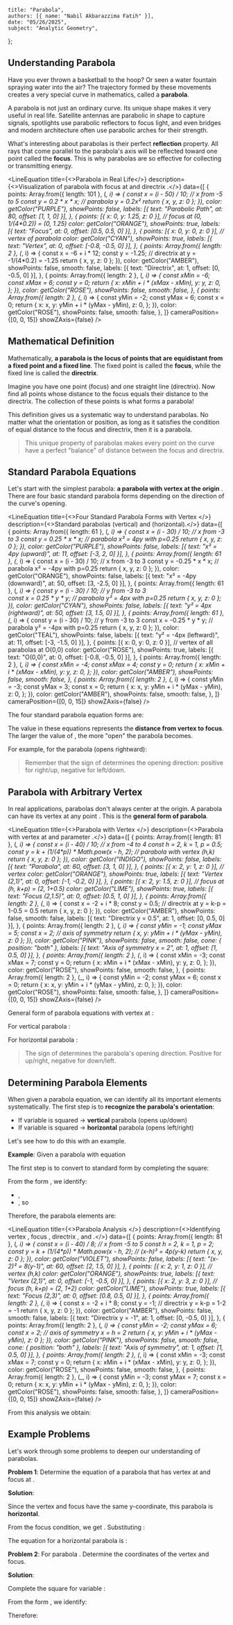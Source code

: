     title: "Parabola",
    authors: [{ name: "Nabil Akbarazzima Fatih" }],
    date: "05/26/2025",
    subject: "Analytic Geometry",
};


## Understanding Parabola

Have you ever thrown a basketball to the hoop? Or seen a water fountain spraying water into the air? The trajectory formed by these movements creates a very special curve in mathematics, called a **parabola**.

A parabola is not just an ordinary curve. Its unique shape makes it very useful in real life. Satellite antennas are parabolic in shape to capture signals, spotlights use parabolic reflectors to focus light, and even bridges and modern architecture often use parabolic arches for their strength.

What's interesting about parabolas is their perfect **reflection** property. All rays that come parallel to the parabola's axis will be reflected toward one point called the **focus**. This is why parabolas are so effective for collecting or transmitting energy.

<LineEquation
  title={<>Parabola <InlineMath math="y = ax^2" /> in Real Life</>}
  description={<>Visualization of parabola with focus at <InlineMath math="F(0, \frac{1}{4a})" /> and directrix <InlineMath math="y = -\frac{1}{4a}" />.</>}
  data={[
    {
      points: Array.from({ length: 101 }, (_, i) => {
        const x = (i - 50) / 10; // x from -5 to 5
        const y = 0.2 * x * x; // parabola y = 0.2x²
        return { x, y, z: 0 };
      }),
      color: getColor("PURPLE"),
      showPoints: false,
      labels: [{ text: "Parabolic Path", at: 80, offset: [1, 1, 0] }],
    },
    {
      points: [{ x: 0, y: 1.25, z: 0 }], // focus at (0, 1/(4*0.2)) = (0, 1.25)
      color: getColor("ORANGE"),
      showPoints: true,
      labels: [{ text: "Focus", at: 0, offset: [0.5, 0.5, 0] }],
    },
    {
      points: [{ x: 0, y: 0, z: 0 }], // vertex of parabola
      color: getColor("CYAN"),
      showPoints: true,
      labels: [{ text: "Vertex", at: 0, offset: [-0.8, -0.5, 0] }],
    },
    {
      points: Array.from({ length: 2 }, (_, i) => {
        const x = -6 + i * 12;
        const y = -1.25; // directrix at y = -1/(4*0.2) = -1.25
        return { x, y, z: 0 };
      }),
      color: getColor("AMBER"),
      showPoints: false,
      smooth: false,
      labels: [{ text: "Directrix", at: 1, offset: [0, -0.5, 0] }],
    },
    {
      points: Array.from({ length: 2 }, (_, i) => {
        const xMin = -6;
        const xMax = 6;
        const y = 0;
        return {
          x: xMin + i * (xMax - xMin),
          y: y,
          z: 0,
        };
      }),
      color: getColor("ROSE"),
      showPoints: false,
      smooth: false,
    },
    {
      points: Array.from({ length: 2 }, (_, i) => {
        const yMin = -2;
        const yMax = 6;
        const x = 0;
        return {
          x: x,
          y: yMin + i * (yMax - yMin),
          z: 0,
        };
      }),
      color: getColor("ROSE"),
      showPoints: false,
      smooth: false,
    },
  ]}
  cameraPosition={[0, 0, 15]}
  showZAxis={false}
/>

## Mathematical Definition

Mathematically, **a parabola is the locus of points that are equidistant from a fixed point and a fixed line**. The fixed point is called the **focus**, while the fixed line is called the **directrix**.

Imagine you have one point (focus) and one straight line (directrix). Now find all points whose distance to the focus equals their distance to the directrix. The collection of these points is what forms a parabola!

This definition gives us a systematic way to understand parabolas. No matter what the orientation or position, as long as it satisfies the condition of equal distance to the focus and directrix, then it is a parabola.

> This unique property of parabolas makes every point on the curve have a perfect "balance" of distance between the focus and directrix.

## Standard Parabola Equations

Let's start with the simplest parabola: **a parabola with vertex at the origin** <InlineMath math="O(0,0)" />. There are four basic standard parabola forms depending on the direction of the curve's opening.

<LineEquation
  title={<>Four Standard Parabola Forms with Vertex <InlineMath math="O(0,0)" /></>}
  description={<>Standard parabolas <InlineMath math="x^2 = 4py" /> (vertical) and <InlineMath math="y^2 = 4px" /> (horizontal).</>}
  data={[
    {
      points: Array.from({ length: 61 }, (_, i) => {
        const x = (i - 30) / 10; // x from -3 to 3
        const y = 0.25 * x * x; // parabola x² = 4py with p=0.25
        return { x, y, z: 0 };
      }),
      color: getColor("PURPLE"),
      showPoints: false,
      labels: [{ text: "x² = 4py (upward)", at: 11, offset: [-3, 2, 0] }],
    },
    {
      points: Array.from({ length: 61 }, (_, i) => {
        const x = (i - 30) / 10; // x from -3 to 3
        const y = -0.25 * x * x; // parabola x² = -4py with p=0.25
        return { x, y, z: 0 };
      }),
      color: getColor("ORANGE"),
      showPoints: false,
      labels: [{ text: "x² = -4py (downward)", at: 50, offset: [3, -2.5, 0] }],
    },
    {
      points: Array.from({ length: 61 }, (_, i) => {
        const y = (i - 30) / 10; // y from -3 to 3  
        const x = 0.25 * y * y; // parabola y² = 4px with p=0.25
        return { x, y, z: 0 };
      }),
      color: getColor("CYAN"),
      showPoints: false,
      labels: [{ text: "y² = 4px (rightward)", at: 50, offset: [3, 1.5, 0] }],
    },
    {
      points: Array.from({ length: 61 }, (_, i) => {
        const y = (i - 30) / 10; // y from -3 to 3
        const x = -0.25 * y * y; // parabola y² = -4px with p=0.25
        return { x, y, z: 0 };
      }),
      color: getColor("TEAL"),
      showPoints: false,
      labels: [{ text: "y² = -4px (leftward)", at: 11, offset: [-3, -1.5, 0] }],
    },
    {
      points: [{ x: 0, y: 0, z: 0 }], // vertex of all parabolas at O(0,0)
      color: getColor("ROSE"),
      showPoints: true,
      labels: [{ text: "O(0,0)", at: 0, offset: [-0.8, -0.5, 0] }],
    },
    {
      points: Array.from({ length: 2 }, (_, i) => {
        const xMin = -4;
        const xMax = 4;
        const y = 0;
        return {
          x: xMin + i * (xMax - xMin),
          y: y,
          z: 0,
        };
      }),
      color: getColor("AMBER"),
      showPoints: false,
      smooth: false,
    },
    {
      points: Array.from({ length: 2 }, (_, i) => {
        const yMin = -3;
        const yMax = 3;
        const x = 0;
        return {
          x: x,
          y: yMin + i * (yMax - yMin),
          z: 0,
        };
      }),
      color: getColor("AMBER"),
      showPoints: false,
      smooth: false,
    },
  ]}
  cameraPosition={[0, 0, 15]}
  showZAxis={false}
/>

The four standard parabola equation forms are:

<div className="flex flex-col gap-4">
  <BlockMath math="y^2 = 4px \quad \text{(opens rightward)}" />
  <BlockMath math="y^2 = -4px \quad \text{(opens leftward)}" />
  <BlockMath math="x^2 = 4py \quad \text{(opens upward)}" />
  <BlockMath math="x^2 = -4py \quad \text{(opens downward)}" />
</div>

The value <InlineMath math="p" /> in these equations represents the **distance from vertex to focus**. The larger the value of <InlineMath math="p" />, the more "open" the parabola becomes.

For example, for the parabola <InlineMath math="y^2 = 4px" /> (opens rightward):

<div className="flex flex-col gap-4">
  <BlockMath math="\text{Vertex: } (0, 0)" />
  <BlockMath math="\text{Focus: } (p, 0)" />
  <BlockMath math="\text{Directrix: } x = -p" />
  <BlockMath math="\text{Axis of symmetry: } X\text{-axis}" />
</div>

> Remember that the sign of <InlineMath math="p" /> determines the opening direction: positive for right/up, negative for left/down.

## Parabola with Arbitrary Vertex

In real applications, parabolas don't always center at the origin. A parabola can have its vertex at any point <InlineMath math="(h, k)" />. This is the **general form of parabola**.

<LineEquation
  title={<>Parabola <InlineMath math="(x-h)^2 = 4p(y-k)" /> with Vertex <InlineMath math="(h,k)" /></>}
  description={<>Parabola with vertex at <InlineMath math="(2, 1)" /> and parameter <InlineMath math="p = 0.5" />.</>}
  data={[
    {
      points: Array.from({ length: 81 }, (_, i) => {
        const x = (i - 40) / 10; // x from -4 to 4
        const h = 2, k = 1, p = 0.5;
        const y = k + (1/(4*p)) * Math.pow(x - h, 2); // parabola with vertex (h,k)
        return { x, y, z: 0 };
      }),
      color: getColor("INDIGO"),
      showPoints: false,
      labels: [{ text: "Parabola", at: 60, offset: [3, 1, 0] }],
    },
    {
      points: [{ x: 2, y: 1, z: 0 }], // vertex
      color: getColor("ORANGE"),
      showPoints: true,
      labels: [{ text: "Vertex (2,1)", at: 0, offset: [-1, -0.2, 0] }],
    },
    {
      points: [{ x: 2, y: 1.5, z: 0 }], // focus at (h, k+p) = (2, 1+0.5)
      color: getColor("LIME"),
      showPoints: true,
      labels: [{ text: "Focus (2,1.5)", at: 0, offset: [0.5, 1, 0] }],
    },
    {
      points: Array.from({ length: 2 }, (_, i) => {
        const x = -2 + i * 8;
        const y = 0.5; // directrix at y = k-p = 1-0.5 = 0.5
        return { x, y, z: 0 };
      }),
      color: getColor("AMBER"),
      showPoints: false,
      smooth: false,
      labels: [{ text: "Directrix y = 0.5", at: 1, offset: [0, 0.5, 0] }],
    },
    {
      points: Array.from({ length: 2 }, (_, i) => {
        const yMin = -1;
        const yMax = 5;
        const x = 2; // axis of symmetry
        return { x, y: yMin + i * (yMax - yMin), z: 0 };
      }),
      color: getColor("PINK"),
      showPoints: false,
      smooth: false,
      cone: { position: "both" },
      labels: [{ text: "Axis of symmetry x = 2", at: 1, offset: [1, 0.5, 0] }],
    },
    {
      points: Array.from({ length: 2 }, (_, i) => {
        const xMin = -3;
        const xMax = 7;
        const y = 0;
        return {
          x: xMin + i * (xMax - xMin),
          y: y,
          z: 0,
        };
      }),
      color: getColor("ROSE"),
      showPoints: false,
      smooth: false,
    },
    {
      points: Array.from({ length: 2 }, (_, i) => {
        const yMin = -2;
        const yMax = 6;
        const x = 0;
        return {
          x: x,
          y: yMin + i * (yMax - yMin),
          z: 0,
        };
      }),
      color: getColor("ROSE"),
      showPoints: false,
      smooth: false,
    },
  ]}
  cameraPosition={[0, 0, 15]}
  showZAxis={false}
/>

General form of parabola equations with vertex at <InlineMath math="(h, k)" />:

<div className="flex flex-col gap-4">
  <BlockMath math="(y-k)^2 = 4p(x-h) \quad \text{(horizontal)}" />
  <BlockMath math="(x-h)^2 = 4p(y-k) \quad \text{(vertical)}" />
</div>

For vertical parabola <InlineMath math="(x-h)^2 = 4p(y-k)" />:

<div className="flex flex-col gap-4">
  <BlockMath math="\text{Vertex: } (h, k)" />
  <BlockMath math="\text{Focus: } (h, k+p)" />
  <BlockMath math="\text{Directrix: } y = k-p" />
  <BlockMath math="\text{Axis of symmetry: } x = h" />
</div>

For horizontal parabola <InlineMath math="(y-k)^2 = 4p(x-h)" />:

<div className="flex flex-col gap-4">
  <BlockMath math="\text{Vertex: } (h, k)" />
  <BlockMath math="\text{Focus: } (h+p, k)" />
  <BlockMath math="\text{Directrix: } x = h-p" />
  <BlockMath math="\text{Axis of symmetry: } y = k" />
</div>

> The sign of <InlineMath math="p" /> determines the parabola's opening direction. Positive for up/right, negative for down/left.

## Determining Parabola Elements

When given a parabola equation, we can identify all its important elements systematically. The first step is to **recognize the parabola's orientation**:

- If variable <InlineMath math="x" /> is squared → **vertical** parabola (opens up/down)
- If variable <InlineMath math="y" /> is squared → **horizontal** parabola (opens left/right)

Let's see how to do this with an example.

**Example**: Given a parabola with equation <InlineMath math="x^2 - 4x - 8y + 12 = 0" />

The first step is to convert to standard form by completing the square:

<div className="flex flex-col gap-4">
  <BlockMath math="x^2 - 4x - 8y + 12 = 0" />
  <BlockMath math="x^2 - 4x = 8y - 12" />
  <BlockMath math="x^2 - 4x + 4 = 8y - 12 + 4" />
  <BlockMath math="(x-2)^2 = 8y - 8" />
  <BlockMath math="(x-2)^2 = 8(y-1)" />
</div>

From the form <InlineMath math="(x-2)^2 = 8(y-1)" />, we identify:

- <InlineMath math="h = 2" />, <InlineMath math="k = 1" />
- <InlineMath math="4p = 8" />, so <InlineMath math="p = 2" />

Therefore, the parabola elements are:

<LineEquation
  title={<>Parabola Analysis <InlineMath math="(x-2)^2 = 8(y-1)" /></>}
  description={<>Identifying vertex <InlineMath math="(2,1)" />, focus <InlineMath math="(2,3)" />, directrix <InlineMath math="y = -1" />, and <InlineMath math="p = 2" />.</>}
  data={[
    {
      points: Array.from({ length: 81 }, (_, i) => {
        const x = (i - 40) / 8; // x from -5 to 5
        const h = 2, k = 1, p = 2;
        const y = k + (1/(4*p)) * Math.pow(x - h, 2); // (x-h)² = 4p(y-k)
        return { x, y, z: 0 };
      }),
      color: getColor("VIOLET"),
      showPoints: false,
      labels: [{ text: "(x-2)² = 8(y-1)", at: 60, offset: [2, 1.5, 0] }],
    },
    {
      points: [{ x: 2, y: 1, z: 0 }], // vertex (h,k)
      color: getColor("ORANGE"),
      showPoints: true,
      labels: [{ text: "Vertex (2,1)", at: 0, offset: [-1, -0.5, 0] }],
    },
    {
      points: [{ x: 2, y: 3, z: 0 }], // focus (h, k+p) = (2, 1+2)
      color: getColor("LIME"),
      showPoints: true,
      labels: [{ text: "Focus (2,3)", at: 0, offset: [0.8, 0.5, 0] }],
    },
    {
      points: Array.from({ length: 2 }, (_, i) => {
        const x = -2 + i * 8;
        const y = -1; // directrix y = k-p = 1-2 = -1
        return { x, y, z: 0 };
      }),
      color: getColor("AMBER"),
      showPoints: false,
      smooth: false,
      labels: [{ text: "Directrix y = -1", at: 1, offset: [0, -0.5, 0] }],
    },
    {
      points: Array.from({ length: 2 }, (_, i) => {
        const yMin = -2;
        const yMax = 6;
        const x = 2; // axis of symmetry x = h = 2
        return { x, y: yMin + i * (yMax - yMin), z: 0 };
      }),
      color: getColor("PINK"),
      showPoints: false,
      smooth: false,
      cone: { position: "both" },
      labels: [{ text: "Axis of symmetry", at: 1, offset: [1, 0.5, 0] }],
    },
    {
      points: Array.from({ length: 2 }, (_, i) => {
        const xMin = -3;
        const xMax = 7;
        const y = 0;
        return {
          x: xMin + i * (xMax - xMin),
          y: y,
          z: 0,
        };
      }),
      color: getColor("ROSE"),
      showPoints: false,
      smooth: false,
    },
    {
      points: Array.from({ length: 2 }, (_, i) => {
        const yMin = -3;
        const yMax = 7;
        const x = 0;
        return {
          x: x,
          y: yMin + i * (yMax - yMin),
          z: 0,
        };
      }),
      color: getColor("ROSE"),
      showPoints: false,
      smooth: false,
    },
  ]}
  cameraPosition={[0, 0, 15]}
  showZAxis={false}
/>

From this analysis we obtain:

<div className="flex flex-col gap-4">
  <BlockMath math="\text{Vertex: } (2, 1)" />
  <BlockMath math="\text{Focus: } (2, 3)" />
  <BlockMath math="\text{Directrix: } y = -1" />
  <BlockMath math="\text{Axis of symmetry: } x = 2" />
  <BlockMath math="\text{Opening direction: upward (since } p = 2 > 0\text{)}" />
</div>

## Example Problems

Let's work through some problems to deepen our understanding of parabolas.

**Problem 1**: Determine the equation of a parabola that has vertex at <InlineMath math="(1, -2)" /> and focus at <InlineMath math="(4, -2)" />.

**Solution**:

Since the vertex and focus have the same y-coordinate, this parabola is **horizontal**.

<div className="flex flex-col gap-4">
  <BlockMath math="\text{Vertex: } (h, k) = (1, -2)" />
  <BlockMath math="\text{Focus: } (h+p, k) = (4, -2)" />
</div>

From the focus condition, we get <InlineMath math="h + p = 4" />. Substituting <InlineMath math="h = 1" />:

<BlockMath math="1 + p = 4 \Rightarrow p = 3" />

The equation for a horizontal parabola is <InlineMath math="(y-k)^2 = 4p(x-h)" />:

<div className="flex flex-col gap-4">
  <BlockMath math="(y-(-2))^2 = 4(3)(x-1)" />
  <BlockMath math="(y+2)^2 = 12(x-1)" />
</div>

**Problem 2**: For parabola <InlineMath math="y^2 - 6y - 4x + 13 = 0" />. Determine the coordinates of the vertex and focus.

**Solution**:

Complete the square for variable <InlineMath math="y" />:

<div className="flex flex-col gap-4">
  <BlockMath math="y^2 - 6y - 4x + 13 = 0" />
  <BlockMath math="y^2 - 6y = 4x - 13" />
  <BlockMath math="y^2 - 6y + 9 = 4x - 13 + 9" />
  <BlockMath math="(y-3)^2 = 4x - 4" />
  <BlockMath math="(y-3)^2 = 4(x-1)" />
</div>

From the form <InlineMath math="(y-3)^2 = 4(x-1)" />, we identify:

<div className="flex flex-col gap-4">
  <BlockMath math="h = 1, \quad k = 3" />
  <BlockMath math="4p = 4 \Rightarrow p = 1" />
</div>

Therefore:

<div className="flex flex-col gap-4">
  <BlockMath math="\text{Vertex: } (h, k) = (1, 3)" />
  <BlockMath math="\text{Focus: } (h+p, k) = (1+1, 3) = (2, 3)" />
</div>
